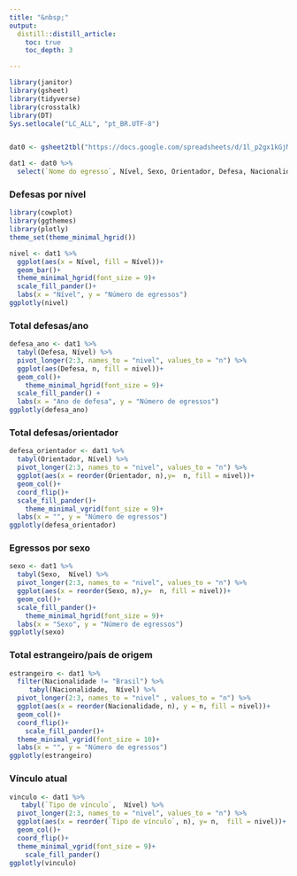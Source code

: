 ```yaml
---
title: "&nbsp;"
output:
  distill::distill_article:
    toc: true
    toc_depth: 3

---
```


```r

library(janitor)
library(gsheet)
library(tidyverse)
library(crosstalk)
library(DT)
Sys.setlocale("LC_ALL", "pt_BR.UTF-8")


dat0 <- gsheet2tbl("https://docs.google.com/spreadsheets/d/1l_p2gx1kGjMypej5dKscw2wzugaRNUkuzFEc38qfk8E/edit?usp=sharing")

dat1 <- dat0 %>% 
  select(`Nome do egresso`, Nível, Sexo, Orientador, Defesa, Nacionalidade, `Tipo de vínculo`) 

```

### Defesas por nível

```r
library(cowplot)
library(ggthemes)
library(plotly)
theme_set(theme_minimal_hgrid())

nivel <- dat1 %>% 
  ggplot(aes(x = Nível, fill = Nível))+
  geom_bar()+
  theme_minimal_hgrid(font_size = 9)+
  scale_fill_pander()+
  labs(x = "Nível", y = "Número de egressos")
ggplotly(nivel)
```


### Total defesas/ano

```r
defesa_ano <- dat1 %>% 
  tabyl(Defesa, Nível) %>% 
  pivot_longer(2:3, names_to = "nivel", values_to = "n") %>% 
  ggplot(aes(Defesa, n, fill = nivel))+
  geom_col()+
    theme_minimal_hgrid(font_size = 9)+
  scale_fill_pander() +
  labs(x = "Ano de defesa", y = "Número de egressos")
ggplotly(defesa_ano)
```


### Total defesas/orientador

```r

defesa_orientador <- dat1 %>% 
  tabyl(Orientador, Nível) %>% 
  pivot_longer(2:3, names_to = "nivel", values_to = "n") %>% 
  ggplot(aes(x = reorder(Orientador, n),y=  n, fill = nivel))+
  geom_col()+
  coord_flip()+
  scale_fill_pander()+
    theme_minimal_vgrid(font_size = 9)+
  labs(x = "", y = "Número de egressos")
ggplotly(defesa_orientador)
```


### Egressos por sexo
```r
sexo <- dat1 %>% 
  tabyl(Sexo,  Nível) %>% 
  pivot_longer(2:3, names_to = "nivel", values_to = "n") %>% 
  ggplot(aes(x = reorder(Sexo, n),y=  n, fill = nivel))+
  geom_col()+
  scale_fill_pander()+
    theme_minimal_hgrid(font_size = 9)+
  labs(x = "Sexo", y = "Número de egressos")
ggplotly(sexo)
```


### Total estrangeiro/país de origem
```r

estrangeiro <- dat1 %>% 
  filter(Nacionalidade != "Brasil") %>% 
     tabyl(Nacionalidade,  Nível) %>% 
  pivot_longer(2:3, names_to = "nivel" , values_to = "n") %>% 
  ggplot(aes(x = reorder(Nacionalidade, n), y = n, fill = nivel))+
  geom_col()+
  coord_flip()+
    scale_fill_pander()+
  theme_minimal_vgrid(font_size = 10)+
  labs(x = "", y = "Número de egressos")
ggplotly(estrangeiro)
```


### Vínculo atual

```r
vinculo <- dat1 %>% 
   tabyl(`Tipo de vínculo`,  Nível) %>% 
  pivot_longer(2:3, names_to = "nivel", values_to = "n") %>% 
  ggplot(aes(x = reorder(`Tipo de vínculo`, n), y= n,  fill = nivel))+
  geom_col()+
  coord_flip()+
  theme_minimal_vgrid(font_size = 9)+
    scale_fill_pander()
ggplotly(vinculo)
```
